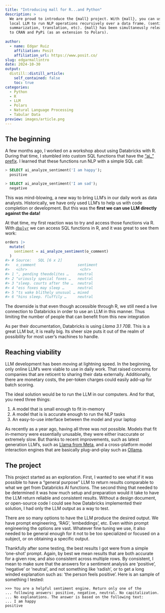 ```yaml
---
title: "Introducing mall for R...and Python"
description: >
  We are proud to introduce the {mall} project. With {mall}, you can use a 
  local LLM to run NLP operations recursively over a data frame. (sentiment, 
  summarization, translation, etc). {mall} has been simultaneusly released
  to CRAN and PyPi (as an extension to Polars).
  
author:
  - name: Edgar Ruiz
    affiliation: Posit
    affiliation_url: https://www.posit.co/
slug: edgarmallintro
date: 2024-10-30
output:
  distill::distill_article:
    self_contained: false
    toc: true
categories:
  - Python
  - R
  - LLM
  - Polars
  - Natural Language Processing
  - Tabular Data
preview: images/article.png
---
```


## The beginning

A few months ago, I worked on a workshop about using Databricks with R.
During that time, I stumbled into custom SQL functions that have the 
["ai_" prefix](https://docs.databricks.com/en/large-language-models/ai-functions.html).
I learned that these functions run NLP with a simple SQL call:

```sql
> SELECT ai_analyze_sentiment('I am happy');
  positive

> SELECT ai_analyze_sentiment('I am sad');
  negative
```

This was mind-blowing, a new way to bring LLM's in our daily 
work as data analysts. Historically, we have only used LLM's to help us with
code completion or development. But this was the **first we can use LLM directly 
against the data!**


At that time, my first reaction was to try and access those functions via R. With
[`dbplyr`](https://github.com/tidyverse/dbplyr) we can access SQL functions
in R, and it was great to see them work:

```r
orders |>
  mutate(
    sentiment = ai_analyze_sentiment(o_comment)
  )
#> # Source:   SQL [6 x 2]
#>   o_comment                   sentiment
#>   <chr>                        <chr>    
#> 1 ", pending theodolites …    neutral  
#> 2 "uriously special foxes …   neutral  
#> 3 "sleep. courts after the …  neutral  
#> 4 "ess foxes may sleep …      neutral  
#> 5 "ts wake blithely unusual … mixed    
#> 6 "hins sleep. fluffily …     neutral
```

The downside is that even though accessible through R, we still need
a live connection to Databricks in order to use an LLM in this manner. Thus 
limiting the number of people that can benefit from this new integration 

As per their documentation, Databricks is using *Llama 3.1 70B*. This is a great
LLM but, it is really big. Its sheer size puts it out of the 
realm of possibility for most user's machines to handle.

## Reaching viability

LLM development has been moving at lightning speed. In the beginning, only online
LLM's were viable to use in daily work. That raised concerns for companies
that are reticent to sharing their data externally. Additionally, there are 
monetary costs, the per-token charges could easily add-up for batch scoring. 

The ideal solution would be to run the LLM in our computers. And for that, you 
need three things:

1. A model that is small enough to fit in-memory 
1. A model that is is accurate enough to run the NLP tasks
1. An easy-to-use interface between the model and your laptop

As recently as a year ago, having all three was not possible. Models that fit 
in-memory were essentially unusable, they were either inaccurate or extremely
slow. But thanks to recent improvements, such as latest generation LLM's,
such as [Llama from Meta](https://www.llama.com/), and a cross-platform model
interaction engines that are basically plug-and-play such as 
[Ollama](https://ollama.com/).

## The project

This project started as an exploration. First, I wanted to see what if it was 
possible to have a "general purpose" LLM to return results comparable to what we 
get from Databricks AI functions.  The second thing that needed to be determined
it was how much setup and preparation would it take to have the LLM return
reliable and consistent results.  Without a design document, or open-source
code I could see how Databricks implemented their solution, I had only the
LLM output as a way to test.

There are so many options to have the LLM produce the desired output. We have
prompt engineering, 'RAG', 'embeddings', etc. Even within prompt engineering the 
options are vast. Whatever fine tuning we use, it also needed to be general
enough for it not to be too specialized or focused on a subject, or on obtaining
a specific output. 

Thankfully after some testing, the best results I got were
from a simple 'one-shot' prompt. Again, by best we mean results that are both
accurate for a given row, and also consistent across multiple rows. By 
consistent, I mean to make sure that the answers for a sentiment analysis are
'positive', 'negative' or 'neutral', and not something like 'radish', or to
get a long winded explanation such as: 'the person feels positive'. Here
is an sample of something I tested:

```
>>> You are a helpful sentiment engine. Return only one of the 
... following answers: positive, negative, neutral. No capitalization. 
... No explanations. The answer is based on the following text: 
... I am happy
positive
```



